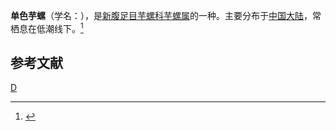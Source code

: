 {{Speciesbox 
| taxon = Conus conocolor
| authority = Sowerby
}}
'''单色芋螺'''（学名：''{{lang|la|Conus conocolor}}''），是[[新腹足目|新腹足目]][[芋螺科|芋螺科]][[芋螺属|芋螺属]]的一种。主要分布于[[中国大陆|中国大陆]]，常栖息在低潮线下。<ref>{{cite web|url=http://shell.sinica.edu.tw/chinese/shellbase_detail.php?science_no=5751|title=国际贝库：单色芋螺|publisher=台湾贝类资料库|accessdate=2009-08-11|archive-date=2016-03-04|archive-url=https://web.archive.org/web/20160304123607/http://shell.sinica.edu.tw/chinese/shellbase_detail.php?science_no=5751|dead-url=no}}</ref>

== 参考文献 ==
{{reflist}}
{{Taxonbar}}

[[Category:芋螺属|D]]